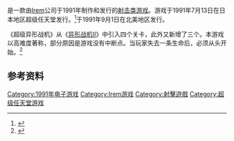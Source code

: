 {{NoteTA
| G1=Games
}}

{{vgname|超级异形战机|ja=スーパー・アール・タイプ|en=Super R-Type}}是一款由[[Irem|Irem]]公司于1991年制作和发行的[[射击类游戏|射击类游戏]]。游戏于1991年7月13日在日本地区超级任天堂发行。<ref name="gamefaqs">{{cite web | url = http://www.gamefaqs.com/snes/588750-super-r-type/data| title = Release information | publisher = [[GameFAQs|GameFAQs]]| date = | accessdate = 2015-11-28 |language=en}}</ref>于1991年9月1日在北美地区发行。

《超级异形战机》从《[[异形战机II|异形战机II]]》中引入四个关卡，此外又新增了三个。本游戏以高难度著称，部分原因是游戏没有中断点。当玩家失去一条生命后，必须从头开始。<ref>{{cite web|author=Thomas, Lucas M.|date=March 28, 2008|title=Super R-Type Review|url=http://wii.ign.com/articles/861/861037p1.html|publisher=IGN|accessdate=2009-12-02|archive-url=https://web.archive.org/web/20090429150535/http://wii.ign.com/articles/861/861037p1.html|archive-date=2009-04-29|dead-url=yes}}</ref>

== 参考资料 ==
{{Reflist}}

{{DEFAULTSORT:Super R-Type}}
[[Category:1991年电子游戏|Category:1991年电子游戏]]
[[Category:Irem游戏|Category:Irem游戏]]
[[Category:射擊遊戲|Category:射擊遊戲]]
[[Category:超级任天堂游戏|Category:超级任天堂游戏]]

{{shooter-videogame-stub}}